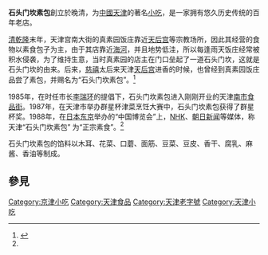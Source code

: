 '''石头门坎素包'''創立於晚清，为[[中國|中國]][[天津|天津]]的著名[[小吃|小吃]]，是一家拥有悠久历史传统的百年老店。

[[清|清]][[乾隆|乾隆]]末年，天津宫南大街的真素园饭庄靠近[[天后宫|天后宫]]等宗教场所，因此其经营的食物以素食包子为主，由于其店靠近[[海河|海河]]，并且地势低洼，所以每逢雨天饭庄经常被积水侵袭，为了维持生意，当时真素园的店主在门口垒起了一道石头门坎，这就是石头门坎的由来。后来，[[慈禧|慈禧]]太后来天津[[天后宫|天后宫]]进香的时候，也曾经到真素园饭庄品尝了素包，并赐名为“石头门坎素包”。<ref name="#1">{{Cite web |url=http://www.qhnews.com/index/system/2009/08/04/002785392.shtml |title=石头门坎素包的典故 |accessdate=2009-12-09 |archive-date=2016-03-04 |archive-url=https://web.archive.org/web/20160304190018/http://www.qhnews.com/index/system/2009/08/04/002785392.shtml |dead-url=no }}</ref>

1985年，在时任市长[[李瑞环|李瑞环]]的提倡下，石头门坎素包进入刚刚开业的天津[[南市食品街|南市食品街]]。1987年，在天津市举办群星杯津菜烹饪大赛中，石头门坎素包获得了群星杯奖。1988年，在[[日本|日本]][[东京|东京]]举办的“中国博览会”上，[[NHK|NHK]]、[[朝日新闻|朝日新闻]]等媒体，称天津“石头门坎素包” 为“正宗素食”。<ref name="#1"/>

石头门坎素包的馅料以木耳、花菜、口蘑、面筋、豆菜、豆皮、香干、腐乳、麻酱、香油等制成。

==參見==
<references />
{{天津小作品}}
{{老天津卫}}
[[Category:京津小吃|Category:京津小吃]]
[[Category:天津食品|Category:天津食品]]
[[Category:天津老字號|Category:天津老字號]]
[[Category:天津小吃|Category:天津小吃]]